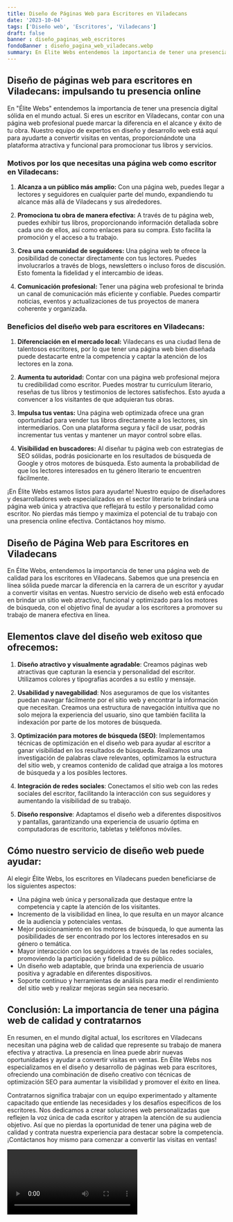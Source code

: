 ```yaml
---
title: Diseño de Páginas Web para Escritores en Viladecans
date: '2023-10-04'
tags: ['Diseño web', 'Escritores', 'Viladecans']
draft: false
banner : diseño_paginas_web_escritores
fondoBanner : diseño_pagina_web_viladecans.webp
summary: En Élite Webs entendemos la importancia de tener una presencia digital sólida en el mundo actual. Si eres un escritor en Viladecans, contar con una página web profesional puede marcar la diferencia en el alcance y éxito de tu obra. Nuestro equipo de expertos en diseño y desarrollo web está aquí para ayudarte a convertir visitas en ventas, proporcionándote una plataforma atractiva y funcional para promocionar tus libros y servicios.
---
```


## Diseño de páginas web para escritores en Viladecans: impulsando tu presencia online

En "Élite Webs" entendemos la importancia de tener una presencia digital sólida en el mundo actual. Si eres un escritor en Viladecans, contar con una página web profesional puede marcar la diferencia en el alcance y éxito de tu obra. Nuestro equipo de expertos en diseño y desarrollo web está aquí para ayudarte a convertir visitas en ventas, proporcionándote una plataforma atractiva y funcional para promocionar tus libros y servicios.

### Motivos por los que necesitas una página web como escritor en Viladecans:

1. **Alcanza a un público más amplio:** Con una página web, puedes llegar a lectores y seguidores en cualquier parte del mundo, expandiendo tu alcance más allá de Viladecans y sus alrededores.

2. **Promociona tu obra de manera efectiva:** A través de tu página web, puedes exhibir tus libros, proporcionando información detallada sobre cada uno de ellos, así como enlaces para su compra. Esto facilita la promoción y el acceso a tu trabajo.

3. **Crea una comunidad de seguidores:** Una página web te ofrece la posibilidad de conectar directamente con tus lectores. Puedes involucrarlos a través de blogs, newsletters o incluso foros de discusión. Esto fomenta la fidelidad y el intercambio de ideas.

4. **Comunicación profesional:** Tener una página web profesional te brinda un canal de comunicación más eficiente y confiable. Puedes compartir noticias, eventos y actualizaciones de tus proyectos de manera coherente y organizada.

### Beneficios del diseño web para escritores en Viladecans:

1. **Diferenciación en el mercado local:** Viladecans es una ciudad llena de talentosos escritores, por lo que tener una página web bien diseñada puede destacarte entre la competencia y captar la atención de los lectores en la zona.

2. **Aumenta tu autoridad:** Contar con una página web profesional mejora tu credibilidad como escritor. Puedes mostrar tu currículum literario, reseñas de tus libros y testimonios de lectores satisfechos. Esto ayuda a convencer a los visitantes de que adquieran tus obras.

3. **Impulsa tus ventas:** Una página web optimizada ofrece una gran oportunidad para vender tus libros directamente a los lectores, sin intermediarios. Con una plataforma segura y fácil de usar, podrás incrementar tus ventas y mantener un mayor control sobre ellas.

4. **Visibilidad en buscadores:** Al diseñar tu página web con estrategias de SEO sólidas, podrás posicionarte en los resultados de búsqueda de Google y otros motores de búsqueda. Esto aumenta la probabilidad de que los lectores interesados en tu género literario te encuentren fácilmente.

¡En Élite Webs estamos listos para ayudarte! Nuestro equipo de diseñadores y desarrolladores web especializados en el sector literario te brindará una página web única y atractiva que reflejará tu estilo y personalidad como escritor. No pierdas más tiempo y maximiza el potencial de tu trabajo con una presencia online efectiva. Contáctanos hoy mismo.

<GifSeo />

<Cta />

## Diseño de Página Web para Escritores en Viladecans

En Élite Webs, entendemos la importancia de tener una página web de calidad para los escritores en Viladecans. Sabemos que una presencia en línea sólida puede marcar la diferencia en la carrera de un escritor y ayudar a convertir visitas en ventas. Nuestro servicio de diseño web está enfocado en brindar un sitio web atractivo, funcional y optimizado para los motores de búsqueda, con el objetivo final de ayudar a los escritores a promover su trabajo de manera efectiva en línea.

## Elementos clave del diseño web exitoso que ofrecemos:

1. **Diseño atractivo y visualmente agradable**: Creamos páginas web atractivas que capturan la esencia y personalidad del escritor. Utilizamos colores y tipografías acordes a su estilo y mensaje.

2. **Usabilidad y navegabilidad**: Nos aseguramos de que los visitantes puedan navegar fácilmente por el sitio web y encontrar la información que necesitan. Creamos una estructura de navegación intuitiva que no solo mejora la experiencia del usuario, sino que también facilita la indexación por parte de los motores de búsqueda.

3. **Optimización para motores de búsqueda (SEO)**: Implementamos técnicas de optimización en el diseño web para ayudar al escritor a ganar visibilidad en los resultados de búsqueda. Realizamos una investigación de palabras clave relevantes, optimizamos la estructura del sitio web, y creamos contenido de calidad que atraiga a los motores de búsqueda y a los posibles lectores.

4. **Integración de redes sociales**: Conectamos el sitio web con las redes sociales del escritor, facilitando la interacción con sus seguidores y aumentando la visibilidad de su trabajo.

5. **Diseño responsive**: Adaptamos el diseño web a diferentes dispositivos y pantallas, garantizando una experiencia de usuario óptima en computadoras de escritorio, tabletas y teléfonos móviles.

## Cómo nuestro servicio de diseño web puede ayudar:

Al elegir Élite Webs, los escritores en Viladecans pueden beneficiarse de los siguientes aspectos:

- Una página web única y personalizada que destaque entre la competencia y capte la atención de los visitantes.
- Incremento de la visibilidad en línea, lo que resulta en un mayor alcance de la audiencia y potenciales ventas.
- Mejor posicionamiento en los motores de búsqueda, lo que aumenta las posibilidades de ser encontrado por los lectores interesados en su género o temática.
- Mayor interacción con los seguidores a través de las redes sociales, promoviendo la participación y fidelidad de su público.
- Un diseño web adaptable, que brinda una experiencia de usuario positiva y agradable en diferentes dispositivos.
- Soporte continuo y herramientas de análisis para medir el rendimiento del sitio web y realizar mejoras según sea necesario.

## Conclusión: La importancia de tener una página web de calidad y contratarnos

En resumen, en el mundo digital actual, los escritores en Viladecans necesitan una página web de calidad que represente su trabajo de manera efectiva y atractiva. La presencia en línea puede abrir nuevas oportunidades y ayudar a convertir visitas en ventas. En Élite Webs nos especializamos en el diseño y desarrollo de páginas web para escritores, ofreciendo una combinación de diseño creativo con técnicas de optimización SEO para aumentar la visibilidad y promover el éxito en línea.

Contratarnos significa trabajar con un equipo experimentado y altamente capacitado que entiende las necesidades y los desafíos específicos de los escritores. Nos dedicamos a crear soluciones web personalizadas que reflejen la voz única de cada escritor y atrapen la atención de su audiencia objetivo. Así que no pierdas la oportunidad de tener una página web de calidad y contrata nuestra experiencia para destacar sobre la competencia. ¡Contáctanos hoy mismo para comenzar a convertir las visitas en ventas!

<Video />

<CtaBot job='Escritores' city='Viladecans'/>

<Gmaps query='Viladecans+españa+maps' />